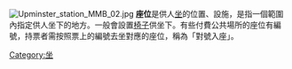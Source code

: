 {{Otheruses|坐位 (性行为)}}
[[File:Upminster_station_MMB_02.jpg|thumb]]
'''座位'''是供人[[坐|坐]]的位置、設施，是指一個範圍內指定供人坐下的地方。一般會設置[[椅子|椅子]]供坐下。有些付費公共場所的座位有編號，持票者需按照票上的編號去坐對應的座位，稱為「對號入座」。

[[Category:坐|Category:坐]]